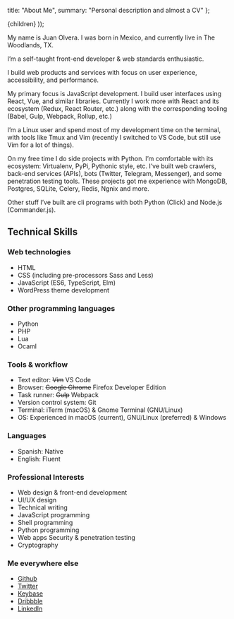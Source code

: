 
  title: "About Me",
  summary: "Personal description and almost a CV"
};

  <Page path={router.pathname} meta={meta}>
    {children}
  </Page>
));

My name is Juan Olvera. I was born in Mexico, and currently live in The Woodlands, TX.

I’m a self-taught front-end developer & web standards enthusiastic.

I build web products and services with focus on user experience, accessibility, and performance.

My primary focus is JavaScript development. I build user interfaces using React, Vue, and similar libraries. Currently I work more with React and its ecosystem (Redux, React Router, etc.) along with the corresponding tooling (Babel, Gulp, Webpack, Rollup, etc.)

I’m a Linux user and spend most of my development time on the terminal, with tools like Tmux and Vim (recently I switched to VS Code, but still use Vim for a lot of things).

On my free time I do side projects with Python. I’m comfortable with its ecosystem: Virtualenv, PyPi, Pythonic style, etc. I’ve built web crawlers, back-end services (APIs), bots (Twitter, Telegram, Messenger), and some penetration testing tools. These projects got me experience with MongoDB, Postgres, SQLite, Celery, Redis, Ngnix and more.

Other stuff I’ve built are cli programs with both Python (Click) and Node.js (Commander.js).

## Technical Skills

### Web technologies

- HTML
- CSS (including pre-processors Sass and Less)
- JavaScript (ES6, TypeScript, Elm)
- WordPress theme development

### Other programming languages

- Python
- PHP
- Lua
- Ocaml

### Tools & workflow

- Text editor: <strike>Vim</strike> VS Code
- Browser: <strike>Google Chrome</strike> Firefox Developer Edition
- Task runner: <strike>Gulp</strike> Webpack
- Version control system: Git
- Terminal: iTerm (macOS) & Gnome Terminal (GNU/Linux)
- OS: Experienced in macOS (current), GNU/Linux (preferred) & Windows

### Languages

- Spanish: Native
- English: Fluent

### Professional Interests

- Web design & front-end development
- UI/UX design
- Technical writing
- JavaScript programming
- Shell programming
- Python programming
- Web apps Security & penetration testing
- Cryptography

### Me everywhere else

- [Github](https://github.com/thinkxl)
- [Twitter](https://twitter.com/_jolvera)
- [Keybase](https://keybase.io/thinkxl)
- [Dribbble](https://dribbble.com/thinkxl)
- [LinkedIn](https://www.linkedin.com/in/juanolvera)
